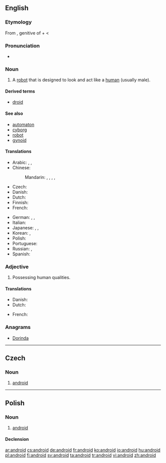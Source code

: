 {{also|Android}}
==English==
{{wikipedia}}

===Etymology===
From {{etyl|grc}} {{term|sc=polytonic|ἀνδρός|tr=andros}}, genitive of {{term|ἀνήρ|sc=polytonic|tr=anēr||man}} + {{term|-eides||of the species; alike}} < {{term|eidos||species}}

===Pronunciation===
* {{audio|en-us-android.ogg|Audio (US)}}

===Noun===
{{en-noun}}

# A [[robot]] that is designed to look and act like a [[human]] (usually male).

====Derived terms====
* [[droid]]

====See also====
* [[automaton]]
* [[cyborg]]
* [[robot]]
* [[gynoid]]

====Translations====
{{trans-top|robot with human form}}
* Arabic: {{t|ar|إنسان أوتوماتيكي|m|tr='insaan 'utumaatikiy|sc=Arab}}, {{t|ar|روبوت|m|tr=ruubut|sc=Arab}}, {{t|ar|إنسان آلي|m|tr='insaan 'aaliy|sc=Arab}}
* Chinese:
*: Mandarin: {{t|zh|機器人|sc=Hani}}, {{t|zh|机器人|tr=jīqìrén|sc=Hani}}, {{t|zh|人形的機器人|sc=Hani}}, {{t|zh|人形的机器人|tr=rénxíng de jīqìrén|sc=Hani}}, {{t|zh|仿生人|tr=fǎngshēngrén|sc=Hani}}
* Czech: {{t+|cs|android|m}}
* Danish: {{t+|da|androide|c}}
* Dutch: {{t-|nl|androïde|m}}
* Finnish: {{t+|fi|androidi}}
* French: {{t+|fr|androïde|m}}
{{trans-mid}}
* German: {{t+|de|Android|m}}, {{t|de|Roboter|m}}, {{t|de|robot|m}}
* Italian: {{t-|it|androide|m}}
* Japanese: {{t|ja|人造人間|tr=じんぞうにんげん, jinzō ningen|sc=Jpan}}, {{t|ja|アンドロイド|tr=andoroido|sc=Jpan}}, {{t|ja|ロボット|tr=robotto|sc=Jpan}}
* Korean: {{t|ko|안드로이드|tr=andeuroideu|sc=Kore}}, {{t|ko|로봇|tr=robot|sc=Kore}}
* Polish: {{t+|pl|android|m}}
* Portuguese: {{t+|pt|andróide|m}}
* Russian: {{t|ru|андроид|m|tr=andróid}}, {{t|ru|робот|m|tr=róbot|sc=Cyrl}}
* Spanish: {{t-|es|androide|m}}
{{trans-bottom}}

===Adjective===
{{en-adj}}

# Possessing human qualities.

====Translations====
{{trans-top|possessing human qualities}}
* Danish: {{t-|da|android}}
* Dutch: {{t-|nl|androïde|m}}
{{trans-mid}}
* French: {{t+|fr|androïde|m}}
{{trans-bottom}}

===Anagrams===
* [[Dorinda#English|Dorinda]]

----

==Czech==

===Noun===
{{cs-noun|g=m}}

# [[#English|android]]

----

==Polish==

===Noun===
{{infl|pl|noun|g=m}}

# [[#English|android]]

====Declension====
{{pl-decl-noun
|android|androidy
|androida|androidów
|androidowi|androidom
|androida|androidy
|androidem|androidami
|androidzie|androidach
|androidzie|androidy
}}

[[ar:android]]
[[cs:android]]
[[de:android]]
[[fr:android]]
[[ko:android]]
[[io:android]]
[[hu:android]]
[[pl:android]]
[[fi:android]]
[[sv:android]]
[[ta:android]]
[[tr:android]]
[[vi:android]]
[[zh:android]]